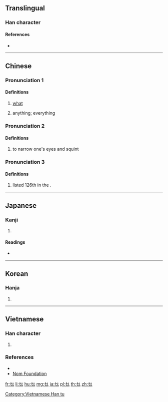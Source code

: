 ==Translingual==

===Han character===
{{Han char|rn=5|rad=乙|as=01|sn=2|four=47712|canj=PN,PS,XPN}}

====References====
* {{Han ref|kx=0083.180|dkj=00166|dj=0168.010|hdz=10049.090|uh=4E5C|ud=20060|bh=C941|bd=51521}}

----

==Chinese==
{{zh-forms}}

===Pronunciation 1===
{{zh-pron
|c=mat1,me1,me2,me5,mi1,ne6
|mn-t=mih4
|cat=pronoun
}}

====Definitions====
{{zh-hanzi}}

# {{label|zh|Cantonese|Teochew}} [[what]]
#: {{zh-usex|愛 乜個？|tr=ain3 mih4 gai5?|What do you want?}}
# {{label|zh|Cantonese}} anything; everything

===Pronunciation 2===
{{zh-pron
|m=miē
|c=me1
|mc=y
|oc=y
|cat=v
}}

====Definitions====
{{zh-hanzi}}

# to narrow one's eyes and squint

===Pronunciation 3===
{{zh-pron
|m=niè
|cat=pn
}}

====Definitions====
{{zh-hanzi}}

# {{surname|lang=zh|dot=,}} listed 126th in the ''{{w|Baijiaxing}}''.

----

==Japanese==

===Kanji===
{{ja-kanji|grade=|rs=乙01}}

# {{defn|lang=ja|sort=乙01}}

====Readings====
* {{ja-readings|on=[[ば]] (ba), [[め]] (me)|kun=[[やぶにらみ]] (yabunirami)}}

----

==Korean==

===Hanja===
{{ko-hanja|hangeul=먀|rv=mya|mr=mya}}

# {{defn|lang=ko|sort=乙01}}

----

==Vietnamese==

===Han character===
{{vi-readings|rs=乙01|hanviet=mã, niết, niệt, khiết, mễ|nom=khiết, mã}}

# {{defn|lang=vi|sort=乙01}}

===References===
* {{R:WinVNKey:Lê Sơn Thanh}}
* [http://nomfoundation.org/common/nom_details.php?codepoint=4e5c Nom Foundation]

[[Category:Vietnamese Han tu]]

[[fr:乜]]
[[li:乜]]
[[hu:乜]]
[[mg:乜]]
[[ja:乜]]
[[pl:乜]]
[[th:乜]]
[[zh:乜]]